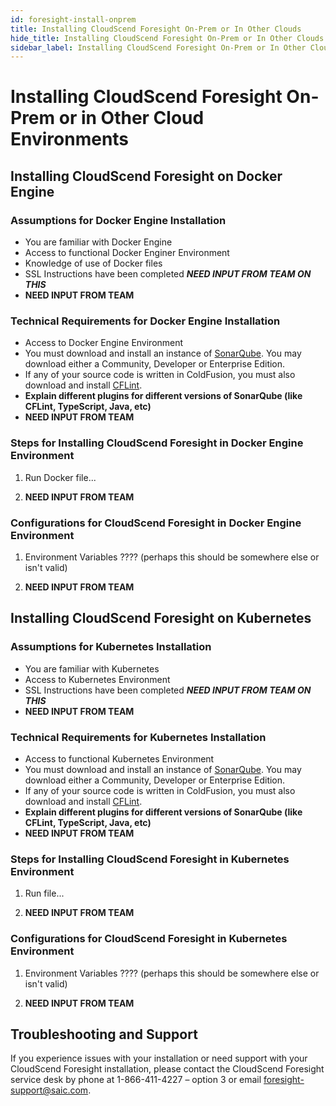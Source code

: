 ```yaml
---
id: foresight-install-onprem
title: Installing CloudScend Foresight On-Prem or In Other Clouds
hide_title: Installing CloudScend Foresight On-Prem or In Other Clouds
sidebar_label: Installing CloudScend Foresight On-Prem or In Other Clouds
---
```


# Installing CloudScend Foresight On-Prem or in Other Cloud Environments

## Installing CloudScend Foresight on Docker Engine

### Assumptions for Docker Engine Installation

- You are familiar with Docker Engine
- Access to functional Docker Enginer Environment
- Knowledge of use of Docker files
- SSL Instructions have been completed **_NEED INPUT FROM TEAM ON THIS_**
- **NEED INPUT FROM TEAM**

### Technical Requirements for Docker Engine Installation

- Access to Docker Engine Environment
- You must download and install an instance of [SonarQube](https://www.sonarqube.org/downloads/). You may download either a Community, Developer or Enterprise Edition.
- If any of your source code is written in ColdFusion, you must also download and install [CFLint](https://github.com/stepstone-tech/sonar-coldfusion/releases/tag/2.0.0).
- **Explain different plugins for different versions of SonarQube (like CFLint, TypeScript, Java, etc)**
- **NEED INPUT FROM TEAM**

### Steps for Installing CloudScend Foresight in Docker Engine Environment

1. Run Docker file...

2. **NEED INPUT FROM TEAM**

### Configurations for CloudScend Foresight in Docker Engine Environment

1. Environment Variables ???? (perhaps this should be somewhere else or isn't valid)

2. **NEED INPUT FROM TEAM**

## Installing CloudScend Foresight on Kubernetes

### Assumptions for Kubernetes Installation

- You are familiar with Kubernetes
- Access to Kubernetes Environment
- SSL Instructions have been completed **_NEED INPUT FROM TEAM ON THIS_**
- **NEED INPUT FROM TEAM**

### Technical Requirements for Kubernetes Installation

- Access to functional Kubernetes Environment
- You must download and install an instance of [SonarQube](https://www.sonarqube.org/downloads/). You may download either a Community, Developer or Enterprise Edition.
- If any of your source code is written in ColdFusion, you must also download and install [CFLint](https://github.com/stepstone-tech/sonar-coldfusion/releases/tag/2.0.0).
- **Explain different plugins for different versions of SonarQube (like CFLint, TypeScript, Java, etc)**
- **NEED INPUT FROM TEAM**

### Steps for Installing CloudScend Foresight in Kubernetes Environment

1. Run file...

2. **NEED INPUT FROM TEAM**

### Configurations for CloudScend Foresight in Kubernetes Environment

1. Environment Variables ???? (perhaps this should be somewhere else or isn't valid)

2. **NEED INPUT FROM TEAM**

## Troubleshooting and Support

If you experience issues with your installation or need support with your CloudScend Foresight installation, please contact the CloudScend Foresight service desk by phone at 1-866-411-4227 – option 3 or email foresight-support@saic.com.
